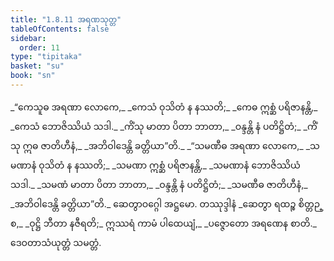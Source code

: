 ```yaml
---
title: "1.8.11 အရဏသုတ္တ"
tableOfContents: false
sidebar:
  order: 11
type: "tipitaka"
basket: "su"
book: "sn"
---
```



<DynamicBreadcrumb />

<Division number="81" book="sn" e="ch" v="18" p="292">

<Paragraph number="363" type="verses" book="sn">
_“ကေသူဓ အရဏာ လောကေ,_  
_ကေသံ ဝုသိတံ န နဿတိ;_  
_ကေဓ ဣစ္ဆံ ပရိဇာနန္တိ,_  
_ကေသံ ဘောဇိဿိယံ သဒါ._  

</Paragraph>

<Paragraph number="364" type="verses" book="sn">
_ကိံသု မာတာ ပိတာ ဘာတာ,_  
_ဝန္ဒန္တိ နံ ပတိဋ္ဌိတံ;_  
_ကိံသု ဣဓ ဇာတိဟီနံ,_  
_အဘိဝါဒေန္တိ ခတ္တိယာ”တိ._  

</Paragraph>

<Paragraph number="365" type="verses" book="sn">
_“သမဏီဓ အရဏာ လောကေ,_  
_သမဏာနံ ဝုသိတံ န နဿတိ;_  
_သမဏာ ဣစ္ဆံ ပရိဇာနန္တိ,_  
_သမဏာနံ ဘောဇိဿိယံ သဒါ._  

</Paragraph>

<Paragraph number="366" type="verses" book="sn">
_သမဏံ မာတာ ပိတာ ဘာတာ,_  
_ဝန္ဒန္တိ နံ ပတိဋ္ဌိတံ;_  
_သမဏီဓ ဇာတိဟီနံ,_  
_အဘိဝါဒေန္တိ ခတ္တိယာ”တိ._  


</Paragraph>
</Division>

<Paragraph number="367" type="center" book="sn">
ဆေတွာဝဂ္ဂေါ အဋ္ဌမော.



</Paragraph>

<Paragraph number="368" type="center" book="sn">
တဿုဒ္ဒါနံ


</Paragraph>

<Paragraph number="369" type="verses" book="sn">
_ဆေတွာ ရထဉ္စ စိတ္တဉ္စ,_  
_ဝုဋ္ဌိ ဘီတာ နဇီရတိ;_  
ဣဿရံ ကာမံ ပါထေယျံ,_  
_ပဇ္ဇောတော အရဏေန စာတိ._  


</Paragraph>

<Paragraph number="370" type="center" book="sn">
ဒေဝတာသံယုတ္တံ သမတ္တံ.
</Paragraph>